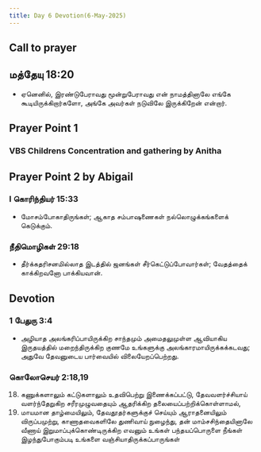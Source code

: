 ```yaml
---
title: Day 6 Devotion(6-May-2025)
---
```


## Call to prayer
## மத்தேயு 18:20
- ஏனெனில், இரண்டுபேராவது மூன்றுபேராவது என் நாமத்தினாலே எங்கே கூடியிருக்கிறார்களோ, அங்கே அவர்கள் நடுவிலே இருக்கிறேன் என்றார்.

## Prayer Point 1
### VBS Childrens Concentration and gathering by Anitha

## Prayer Point 2 by Abigail
### I கொரிந்தியர் 15:33
- மோசம்போகாதிருங்கள்; ஆகாத சம்பாஷணைகள் நல்லொழுக்கங்களைக் கெடுக்கும்.

### நீதிமொழிகள் 29:18
- தீர்க்கதரிசனமில்லாத இடத்தில் ஜனங்கள் சீர்கெட்டுப்போவார்கள்; வேதத்தைக் காக்கிறவனோ பாக்கியவான்.

## Devotion
### 1 பேதுரு 3:4
- அழியாத அலங்கரிப்பாயிருக்கிற சாந்தமும் அமைதலுமுள்ள ஆவியாகிய இருதயத்தில் மறைந்திருக்கிற குணமே உங்களுக்கு அலங்காரமாயிருக்கக்கடவது; அதுவே தேவனுடைய பார்வையில் விலையேறப்பெற்றது.

### கொலோசெயர் 2:18,19
18. கணுக்களாலும் கட்டுகளாலும் உதவிபெற்று இணைக்கப்பட்டு, தேவவளர்ச்சியாய் வளர்ந்தேறுகிற சரீரமுழுவதையும் ஆதரிக்கிற தலையைப்பற்றிக்கொள்ளாமல்,
19. மாயமான தாழ்மையிலும், தேவதூதர்களுக்குச் செய்யும் ஆராதனையிலும் விருப்பமுற்று, காணாதவைகளிலே துணிவாய் நுழைந்து, தன் மாம்சசிந்தையினாலே வீணாய் இறுமாப்புக்கொண்டிருக்கிற எவனும் உங்கள் பந்தயப்பொருளை நீங்கள் இழந்துபோகும்படி உங்களை வஞ்சியாதிருக்கப்பாருங்கள்
